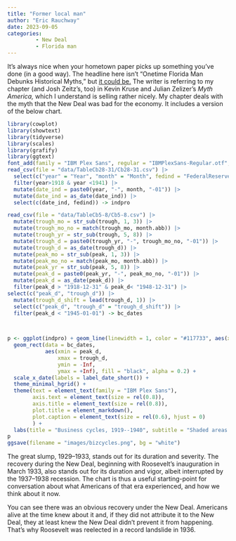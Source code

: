 ```yaml
---
title: "Former local man"
author: "Eric Rauchway"
date: 2023-09-05
categories:
         - New Deal
         - Florida man
---
```


It's always nice when your hometown paper picks up something you've done (in a good way). The headline here isn't "Onetime Florida Man Debunks Historical Myths," but [it could be.](https://www.tampabay.com/opinion/2023/08/26/desantis-america-myths-have-consequences-column/) The writer is referring to my chapter (and Josh Zeitz's, too) in Kevin Kruse and Julian Zelizer's *Myth America,* which I understand is selling rather nicely. My chapter deals with the myth that the New Deal was bad for the economy. It includes a version of the below chart. 

```r
library(cowplot)
library(showtext)
library(tidyverse)
library(scales)
library(grafify)
library(ggtext)
font_add(family = "IBM Plex Sans", regular = "IBMPlexSans-Regular.otf", italic = "IBMPlexSans-Italic.otf", bold = "IBMPlexSans-Bold.otf")
read_csv(file = "data/TableCb28-31/Cb28-31.csv") |>
  select(c("year" = "Year", "month" = "Month", fedind = "FederalReserveBoard_NotSeasonallyAdjusted_Cb30_Index1997100")) |>
  filter(year>1918 & year <1941) |>
  mutate(date_ind = paste0(year, "-", month, "-01")) |>
  mutate(date_ind = as_date(date_ind)) |>
  select(c(date_ind, fedind)) -> indpro

read_csv(file = "data/TableCb5-8/Cb5-8.csv") |>
  mutate(trough_mo = str_sub(trough, 1, 3)) |>
  mutate(trough_mo_no = match(trough_mo, month.abb)) |>
  mutate(trough_yr = str_sub(trough, 5, 8)) |>
  mutate(trough_d = paste0(trough_yr, "-", trough_mo_no, "-01")) |>
  mutate(trough_d = as_date(trough_d)) |>
  mutate(peak_mo = str_sub(peak, 1, 3)) |>
  mutate(peak_mo_no = match(peak_mo, month.abb)) |>
  mutate(peak_yr = str_sub(peak, 5, 8)) |>
  mutate(peak_d = paste0(peak_yr, "-", peak_mo_no, "-01")) |>
  mutate(peak_d = as_date(peak_d)) |>
  filter(peak_d > "1918-12-31" & peak_d< "1948-12-31") |>
select(c("peak_d", "trough_d")) |>
  mutate(trough_d_shift = lead(trough_d, 1)) |>
  select(c("peak_d", "trough_d" = "trough_d_shift")) |>
  filter(peak_d < "1945-01-01") -> bc_dates

   

p <- ggplot(indpro) + geom_line(linewidth = 1, color = "#117733", aes(x = date_ind, y = fedind, group = 1)) +
  geom_rect(data = bc_dates, 
            aes(xmin = peak_d, 
                xmax = trough_d,
                ymin = -Inf,
                ymax = +Inf), fill = "black", alpha = 0.2) +
  scale_x_date(labels = label_date_short()) +
  theme_minimal_hgrid() +
  theme(text = element_text(family = "IBM Plex Sans"), 
        axis.text = element_text(size = rel(0.8)),
        axis.title = element_text(size = rel(0.8)),
        plot.title = element_markdown(),
        plot.caption = element_text(size = rel(0.6), hjust = 0)
        ) +
  labs(title = "Business cycles, 1919--1940", subtitle = "Shaded areas show recessions", x = "", y = "Index of industrial production (1997 = 100)", caption = "Chart made using R and ggplot by Eric Rauchway with data from HSUS series Cb5-8 and Cb30.")
p
ggsave(filename = "images/bizcycles.png", bg = "white")
```

The great slump, 1929--1933, stands out for its duration and severity. The recovery during the New Deal, beginning with Roosevelt's inauguration in March 1933, also stands out for its duration and vigor, albeit interrupted by the 1937--1938 recession. The chart is thus a useful starting-point for conversation about what Americans of that era experienced, and how we think about it now. 

You can see there was an obvious recovery under the New Deal. Americans alive at the time knew about it and, if they did not attribute it to the New Deal, they at least knew the New Deal didn't prevent it from happening. That's why Roosevelt was reelected in a record landslide in 1936.